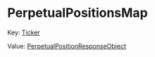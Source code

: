# PerpetualPositionsMap

Key: [Ticker]

Value: [PerpetualPositionResponseObject]

[Ticker]: /types/ticker
[PerpetualPositionResponseObject]: /types/perpetual_position_response_object
